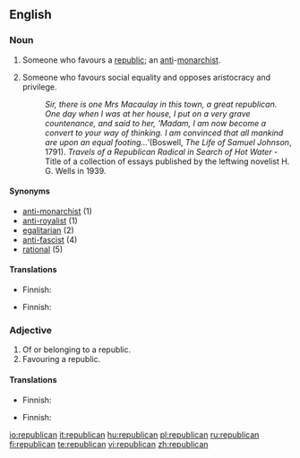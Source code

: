 {{see|Republican}}
==English==

===Noun===
{{en-noun}}

# Someone who favours a [[republic]]; an [[anti]]-[[monarchist]].
# {{context|history|politics}} Someone who favours social equality and opposes aristocracy and privilege.  
#:''Sir, there is one Mrs Macaulay in this town, a great republican.  One day when I was at her house, I put on a very grave countenance, and said to her, 'Madam, I am now become a convert to your way of thinking.  I am convinced that all mankind are upon an equal footing...' ''(Boswell, ''The Life of Samuel Johnson'', 1791).   ''Travels of a Republican Radical in Search of Hot Water'' - Title of a collection of essays published by the leftwing novelist H. G. Wells in 1939.

====Synonyms====
*[[anti-monarchist]] (1)
*[[anti-royalist]] (1)
*[[egalitarian]] (2)
*[[anti-fascist]] (4)
*[[rational]] (5)

====Translations====
{{trans-top|someone who favors a republic}}
* Finnish: {{t|fi|tasavaltalainen}}
{{trans-mid}}
{{trans-bottom}}

{{trans-top|historic: someone who favors social equality}}
* Finnish: {{t|fi|tasavaltalainen}}
{{trans-mid}}
{{trans-bottom}}

===Adjective===
{{en-adj}}

# Of or belonging to a republic.
# Favouring a republic.

====Translations====
{{trans-top|of or belonging to a republic}}
* Finnish: {{t|fi|tasavaltalainen}}
{{trans-mid}}
{{trans-bottom}}

{{trans-top|favoring a republic}}
* Finnish: {{t|fi|tasavaltalainen}}
{{trans-mid}}
{{trans-bottom}}

[[io:republican]]
[[it:republican]]
[[hu:republican]]
[[pl:republican]]
[[ru:republican]]
[[fi:republican]]
[[te:republican]]
[[vi:republican]]
[[zh:republican]]